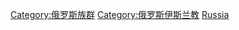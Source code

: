 {{Commonscat|Islam in Russia}}

[[Category:俄罗斯族群|Category:俄罗斯族群]]
[[Category:俄罗斯伊斯兰教|Category:俄罗斯伊斯兰教]]
[[Category:歐洲穆斯林社區|Russia]]